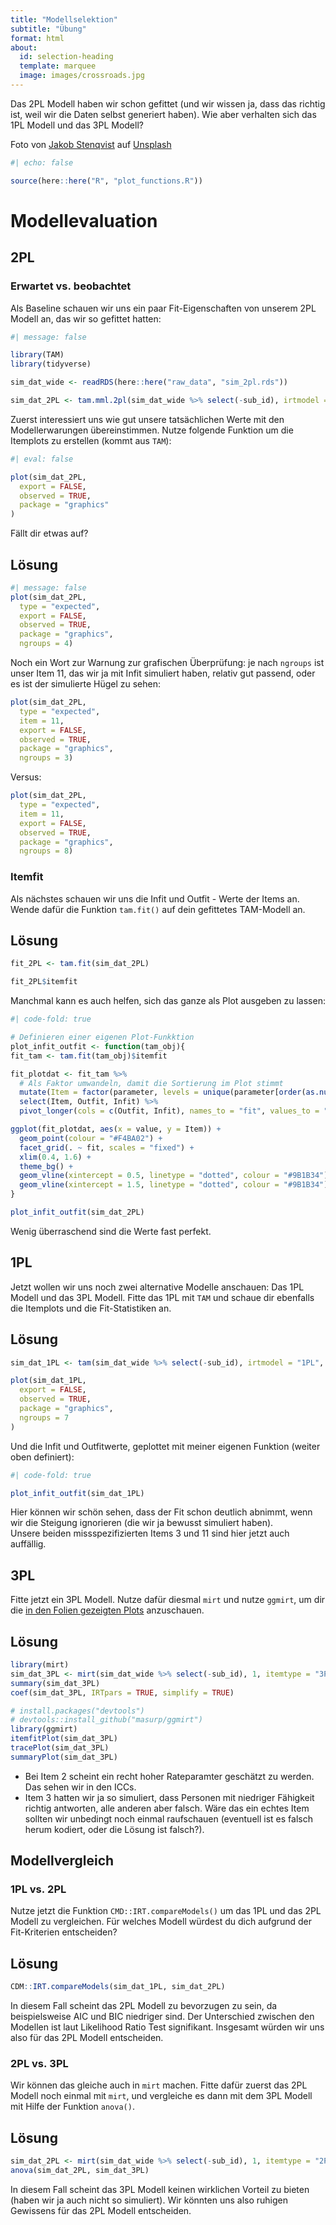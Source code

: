 ```yaml
---
title: "Modellselektion"
subtitle: "Übung"
format: html
about:
  id: selection-heading
  template: marquee
  image: images/crossroads.jpg
---
```



:::{#selection-heading}
Das 2PL Modell haben wir schon gefittet (und wir wissen ja, dass das richtig ist, weil wir die Daten selbst generiert haben). Wie aber verhalten sich das 1PL Modell und das 3PL Modell? 
:::

::: aside
Foto von <a href="https://unsplash.com/de/@stenqvist?utm_content=creditCopyText&utm_medium=referral&utm_source=unsplash">Jakob Stenqvist</a> auf <a href="https://unsplash.com/de/fotos/landschaft-der-mit-schnee-bedeckten-baume-f_RPPpNH0VA?utm_content=creditCopyText&utm_medium=referral&utm_source=unsplash">Unsplash</a>
:::

```r
#| echo: false

source(here::here("R", "plot_functions.R"))
```


# Modellevaluation

## 2PL

### Erwartet vs. beobachtet
Als Baseline schauen wir uns ein paar Fit-Eigenschaften von unserem 2PL Modell an, das wir so gefittet hatten: 


```r
#| message: false

library(TAM)
library(tidyverse)

sim_dat_wide <- readRDS(here::here("raw_data", "sim_2pl.rds"))

sim_dat_2PL <- tam.mml.2pl(sim_dat_wide %>% select(-sub_id), irtmodel = "2PL", verbose = FALSE)
```

Zuerst interessiert uns wie gut unsere tatsächlichen Werte mit den Modellerwarungen übereinstimmen. Nutze folgende Funktion um die Itemplots zu erstellen (kommt aus `TAM`):

```r
#| eval: false

plot(sim_dat_2PL,
  export = FALSE,
  observed = TRUE,
  package = "graphics"
)
```

Fällt dir etwas auf?

:::{.callout-caution collapse="true"}

## Lösung

```r
#| message: false
plot(sim_dat_2PL,
  type = "expected",
  export = FALSE,
  observed = TRUE,
  package = "graphics",
  ngroups = 4)
```

:::{.callout-important}
Noch ein Wort zur Warnung zur grafischen Überprüfung: je nach `ngroups` ist unser Item 11, das wir ja mit Infit simuliert haben, relativ gut passend, oder  es ist der simulierte Hügel zu sehen:

```r
plot(sim_dat_2PL,
  type = "expected",
  item = 11,
  export = FALSE,
  observed = TRUE,
  package = "graphics",
  ngroups = 3)
```

Versus:

```r
plot(sim_dat_2PL,
  type = "expected",
  item = 11,
  export = FALSE,
  observed = TRUE,
  package = "graphics",
  ngroups = 8)
```

:::

::: 

### Itemfit
Als nächstes schauen wir uns die Infit und Outfit - Werte der Items an. Wende dafür die Funktion `tam.fit()` auf dein gefittetes TAM-Modell an.  

:::{.callout-caution collapse="true"}

## Lösung

```r
fit_2PL <- tam.fit(sim_dat_2PL)

fit_2PL$itemfit
```

Manchmal kann es auch helfen, sich das ganze als Plot ausgeben zu lassen:

```r
#| code-fold: true

# Definieren einer eigenen Plot-Funkktion
plot_infit_outfit <- function(tam_obj){
fit_tam <- tam.fit(tam_obj)$itemfit

fit_plotdat <- fit_tam %>%
  # Als Faktor umwandeln, damit die Sortierung im Plot stimmt
  mutate(Item = factor(parameter, levels = unique(parameter[order(as.numeric(parameter))]))) %>%
  select(Item, Outfit, Infit) %>%
  pivot_longer(cols = c(Outfit, Infit), names_to = "fit", values_to = "value")

ggplot(fit_plotdat, aes(x = value, y = Item)) +
  geom_point(colour = "#F4BA02") +
  facet_grid(. ~ fit, scales = "fixed") +
  xlim(0.4, 1.6) +
  theme_bg() +
  geom_vline(xintercept = 0.5, linetype = "dotted", colour = "#9B1B34") +
  geom_vline(xintercept = 1.5, linetype = "dotted", colour = "#9B1B34")
}

plot_infit_outfit(sim_dat_2PL)
```

Wenig überraschend sind die Werte fast perfekt. 
:::

## 1PL

Jetzt wollen wir uns noch zwei alternative Modelle anschauen: Das 1PL Modell und das 3PL Modell. Fitte das 1PL mit `TAM` und schaue dir ebenfalls die Itemplots und die Fit-Statistiken an.

:::{.callout-caution collapse="true"}

## Lösung
```r
sim_dat_1PL <- tam(sim_dat_wide %>% select(-sub_id), irtmodel = "1PL", verbose = FALSE)

plot(sim_dat_1PL,
  export = FALSE,
  observed = TRUE,
  package = "graphics", 
  ngroups = 7
)

```

Und die Infit und Outfitwerte, geplottet mit meiner eigenen Funktion (weiter oben definiert):

```r
#| code-fold: true

plot_infit_outfit(sim_dat_1PL)

```

Hier können wir schön sehen, dass der Fit schon deutlich abnimmt, wenn wir die Steigung ignorieren (die wir ja bewusst simuliert haben).  
Unsere beiden missspezifizierten Items 3 und 11 sind hier jetzt auch auffällig. 

:::



## 3PL
Fitte jetzt ein 3PL Modell. Nutze dafür diesmal `mirt` und nutze `ggmirt`, um dir die [in den Folien gezeigten Plots](https://nickhaf.github.io/IRT_workshop/slides/xPL/#/item-person-map) anzuschauen. 

:::{.callout-caution collapse="true"}
## Lösung
```r
library(mirt)
sim_dat_3PL <- mirt(sim_dat_wide %>% select(-sub_id), 1, itemtype = "3PL", verbose = FALSE)
summary(sim_dat_3PL)
coef(sim_dat_3PL, IRTpars = TRUE, simplify = TRUE)

```

```r
# install.packages("devtools")
# devtools::install_github("masurp/ggmirt")
library(ggmirt)
itemfitPlot(sim_dat_3PL)
tracePlot(sim_dat_3PL)
summaryPlot(sim_dat_3PL)
```

- Bei Item 2 scheint ein recht hoher Rateparamter geschätzt zu werden. Das sehen wir in den ICCs. 
- Item 3 hatten wir ja so simuliert, dass Personen mit niedriger Fähigkeit richtig antworten, alle anderen aber falsch. Wäre das ein echtes Item sollten wir unbedingt noch einmal raufschauen (eventuell ist es falsch herum kodiert, oder die Lösung ist falsch?).  
:::

## Modellvergleich

### 1PL vs. 2PL
Nutze jetzt die Funktion `CMD::IRT.compareModels()` um das 1PL und das 2PL Modell zu vergleichen. Für welches Modell würdest du dich aufgrund der Fit-Kriterien entscheiden?

:::{.callout-caution collapse="true"}
## Lösung
```r
CDM::IRT.compareModels(sim_dat_1PL, sim_dat_2PL)
```

In diesem Fall scheint das 2PL Modell zu bevorzugen zu sein, da beispielsweise AIC und BIC niedriger sind. Der Unterschied zwischen den Modellen ist laut Likelihood Ratio Test signifikant. Insgesamt würden wir uns also für das 2PL Modell entscheiden. 
::: 

### 2PL vs. 3PL
Wir können das gleiche auch in `mirt` machen. Fitte dafür zuerst das 2PL Modell noch einmal mit `mirt`, und vergleiche es dann mit dem 3PL Modell mit Hilfe der Funktion `anova()`. 


:::{.callout-caution collapse="true"}
## Lösung
```r
sim_dat_2PL <- mirt(sim_dat_wide %>% select(-sub_id), 1, itemtype = "2PL", verbose = FALSE)
anova(sim_dat_2PL, sim_dat_3PL)
```

In diesem Fall scheint das 3PL Modell keinen wirklichen Vorteil zu bieten (haben wir ja auch nicht so simuliert). Wir könnten uns also ruhigen Gewissens für das 2PL Modell entscheiden.
:::
